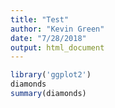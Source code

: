 ```yaml
---
title: "Test"
author: "Kevin Green"
date: "7/28/2018"
output: html_document
---
```




```r
library('ggplot2')
diamonds
summary(diamonds)
```

